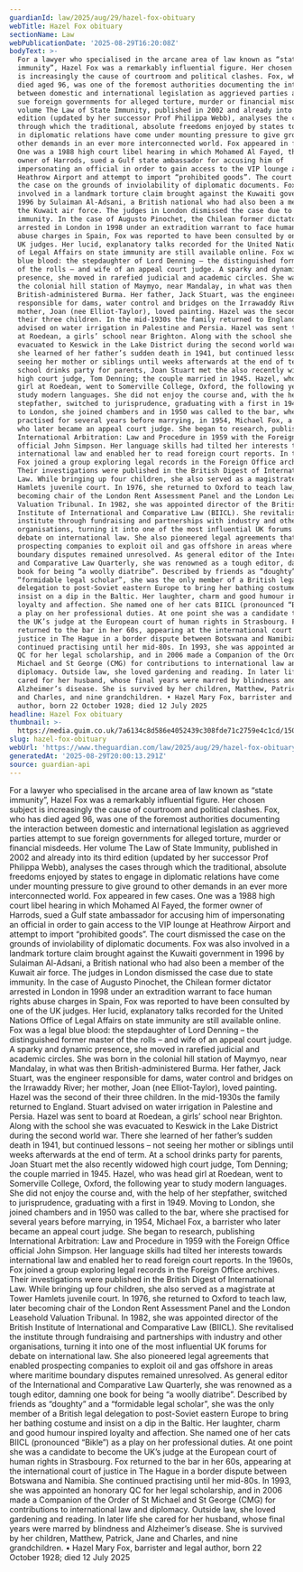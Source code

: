 ```yaml
---
guardianId: law/2025/aug/29/hazel-fox-obituary
webTitle: Hazel Fox obituary
sectionName: Law
webPublicationDate: '2025-08-29T16:20:08Z'
bodyText: >-
  For a lawyer who specialised in the arcane area of law known as “state
  immunity”, Hazel Fox was a remarkably influential figure. Her chosen subject
  is increasingly the cause of courtroom and political clashes. Fox, who has
  died aged 96, was one of the foremost authorities documenting the interaction
  between domestic and international legislation as aggrieved parties attempt to
  sue foreign governments for alleged torture, murder or financial misdeeds. Her
  volume The Law of State Immunity, published in 2002 and already into its third
  edition (updated by her successor Prof Philippa Webb), analyses the cases
  through which the traditional, absolute freedoms enjoyed by states to engage
  in diplomatic relations have come under mounting pressure to give ground to
  other demands in an ever more interconnected world. Fox appeared in few cases.
  One was a 1988 high court libel hearing in which Mohamed Al Fayed, the former
  owner of Harrods, sued a Gulf state ambassador for accusing him of
  impersonating an official in order to gain access to the VIP lounge at
  Heathrow Airport and attempt to import “prohibited goods”. The court dismissed
  the case on the grounds of inviolability of diplomatic documents. Fox was also
  involved in a landmark torture claim brought against the Kuwaiti government in
  1996 by Sulaiman Al-Adsani, a British national who had also been a member of
  the Kuwait air force. The judges in London dismissed the case due to state
  immunity. In the case of Augusto Pinochet, the Chilean former dictator
  arrested in London in 1998 under an extradition warrant to face human rights
  abuse charges in Spain, Fox was reported to have been consulted by one of the
  UK judges. Her lucid, explanatory talks recorded for the United Nations Office
  of Legal Affairs on state immunity are still available online. Fox was a legal
  blue blood: the stepdaughter of Lord Denning – the distinguished former master
  of the rolls – and wife of an appeal court judge. A sparky and dynamic
  presence, she moved in rarefied judicial and academic circles. She was born in
  the colonial hill station of Maymyo, near Mandalay, in what was then
  British-administered Burma. Her father, Jack Stuart, was the engineer
  responsible for dams, water control and bridges on the Irrawaddy River; her
  mother, Joan (nee Elliot-Taylor), loved painting. Hazel was the second of
  their three children. In the mid-1930s the family returned to England. Stuart
  advised on water irrigation in Palestine and Persia. Hazel was sent to board
  at Roedean, a girls’ school near Brighton. Along with the school she was
  evacuated to Keswick in the Lake District during the second world war. There
  she learned of her father’s sudden death in 1941, but continued lessons – not
  seeing her mother or siblings until weeks afterwards at the end of term. At a
  school drinks party for parents, Joan Stuart met the also recently widowed
  high court judge, Tom Denning; the couple married in 1945. Hazel, who was head
  girl at Roedean, went to Somerville College, Oxford, the following year to
  study modern languages. She did not enjoy the course and, with the help of her
  stepfather, switched to jurisprudence, graduating with a first in 1949. Moving
  to London, she joined chambers and in 1950 was called to the bar, where she
  practised for several years before marrying, in 1954, Michael Fox, a barrister
  who later became an appeal court judge. She began to research, publishing
  International Arbitration: Law and Procedure in 1959 with the Foreign Office
  official John Simpson. Her language skills had tilted her interests towards
  international law and enabled her to read foreign court reports. In the 1960s,
  Fox joined a group exploring legal records in the Foreign Office archives.
  Their investigations were published in the British Digest of International
  Law. While bringing up four children, she also served as a magistrate at Tower
  Hamlets juvenile court. In 1976, she returned to Oxford to teach law, later
  becoming chair of the London Rent Assessment Panel and the London Leasehold
  Valuation Tribunal. In 1982, she was appointed director of the British
  Institute of International and Comparative Law (BIICL). She revitalised the
  institute through fundraising and partnerships with industry and other
  organisations, turning it into one of the most influential UK forums for
  debate on international law. She also pioneered legal agreements that enabled
  prospecting companies to exploit oil and gas offshore in areas where maritime
  boundary disputes remained unresolved. As general editor of the International
  and Comparative Law Quarterly, she was renowned as a tough editor, damning one
  book for being “a woolly diatribe”. Described by friends as “doughty” and a
  “formidable legal scholar”, she was the only member of a British legal
  delegation to post-Soviet eastern Europe to bring her bathing costume and
  insist on a dip in the Baltic. Her laughter, charm and good humour inspired
  loyalty and affection. She named one of her cats BIICL (pronounced “Bikle”) as
  a play on her professional duties. At one point she was a candidate to become
  the UK’s judge at the European court of human rights in Strasbourg. Fox
  returned to the bar in her 60s, appearing at the international court of
  justice in The Hague in a border dispute between Botswana and Namibia. She
  continued practising until her mid-80s. In 1993, she was appointed an honorary
  QC for her legal scholarship, and in 2006 made a Companion of the Order of St
  Michael and St George (CMG) for contributions to international law and
  diplomacy. Outside law, she loved gardening and reading. In later life she
  cared for her husband, whose final years were marred by blindness and
  Alzheimer’s disease. She is survived by her children, Matthew, Patrick, Jane
  and Charles, and nine grandchildren. • Hazel Mary Fox, barrister and legal
  author, born 22 October 1928; died 12 July 2025
headline: Hazel Fox obituary
thumbnail: >-
  https://media.guim.co.uk/7a6134c8d586e4052439c308fde71c2759e4c1cd/150_807_1177_942/500.jpg
slug: hazel-fox-obituary
webUrl: 'https://www.theguardian.com/law/2025/aug/29/hazel-fox-obituary'
generatedAt: '2025-08-29T20:00:13.291Z'
source: guardian-api
---
```

For a lawyer who specialised in the arcane area of law known as “state immunity”, Hazel Fox was a remarkably influential figure. Her chosen subject is increasingly the cause of courtroom and political clashes. Fox, who has died aged 96, was one of the foremost authorities documenting the interaction between domestic and international legislation as aggrieved parties attempt to sue foreign governments for alleged torture, murder or financial misdeeds. Her volume The Law of State Immunity, published in 2002 and already into its third edition (updated by her successor Prof Philippa Webb), analyses the cases through which the traditional, absolute freedoms enjoyed by states to engage in diplomatic relations have come under mounting pressure to give ground to other demands in an ever more interconnected world. Fox appeared in few cases. One was a 1988 high court libel hearing in which Mohamed Al Fayed, the former owner of Harrods, sued a Gulf state ambassador for accusing him of impersonating an official in order to gain access to the VIP lounge at Heathrow Airport and attempt to import “prohibited goods”. The court dismissed the case on the grounds of inviolability of diplomatic documents. Fox was also involved in a landmark torture claim brought against the Kuwaiti government in 1996 by Sulaiman Al-Adsani, a British national who had also been a member of the Kuwait air force. The judges in London dismissed the case due to state immunity. In the case of Augusto Pinochet, the Chilean former dictator arrested in London in 1998 under an extradition warrant to face human rights abuse charges in Spain, Fox was reported to have been consulted by one of the UK judges. Her lucid, explanatory talks recorded for the United Nations Office of Legal Affairs on state immunity are still available online. Fox was a legal blue blood: the stepdaughter of Lord Denning – the distinguished former master of the rolls – and wife of an appeal court judge. A sparky and dynamic presence, she moved in rarefied judicial and academic circles. She was born in the colonial hill station of Maymyo, near Mandalay, in what was then British-administered Burma. Her father, Jack Stuart, was the engineer responsible for dams, water control and bridges on the Irrawaddy River; her mother, Joan (nee Elliot-Taylor), loved painting. Hazel was the second of their three children. In the mid-1930s the family returned to England. Stuart advised on water irrigation in Palestine and Persia. Hazel was sent to board at Roedean, a girls’ school near Brighton. Along with the school she was evacuated to Keswick in the Lake District during the second world war. There she learned of her father’s sudden death in 1941, but continued lessons – not seeing her mother or siblings until weeks afterwards at the end of term. At a school drinks party for parents, Joan Stuart met the also recently widowed high court judge, Tom Denning; the couple married in 1945. Hazel, who was head girl at Roedean, went to Somerville College, Oxford, the following year to study modern languages. She did not enjoy the course and, with the help of her stepfather, switched to jurisprudence, graduating with a first in 1949. Moving to London, she joined chambers and in 1950 was called to the bar, where she practised for several years before marrying, in 1954, Michael Fox, a barrister who later became an appeal court judge. She began to research, publishing International Arbitration: Law and Procedure in 1959 with the Foreign Office official John Simpson. Her language skills had tilted her interests towards international law and enabled her to read foreign court reports. In the 1960s, Fox joined a group exploring legal records in the Foreign Office archives. Their investigations were published in the British Digest of International Law. While bringing up four children, she also served as a magistrate at Tower Hamlets juvenile court. In 1976, she returned to Oxford to teach law, later becoming chair of the London Rent Assessment Panel and the London Leasehold Valuation Tribunal. In 1982, she was appointed director of the British Institute of International and Comparative Law (BIICL). She revitalised the institute through fundraising and partnerships with industry and other organisations, turning it into one of the most influential UK forums for debate on international law. She also pioneered legal agreements that enabled prospecting companies to exploit oil and gas offshore in areas where maritime boundary disputes remained unresolved. As general editor of the International and Comparative Law Quarterly, she was renowned as a tough editor, damning one book for being “a woolly diatribe”. Described by friends as “doughty” and a “formidable legal scholar”, she was the only member of a British legal delegation to post-Soviet eastern Europe to bring her bathing costume and insist on a dip in the Baltic. Her laughter, charm and good humour inspired loyalty and affection. She named one of her cats BIICL (pronounced “Bikle”) as a play on her professional duties. At one point she was a candidate to become the UK’s judge at the European court of human rights in Strasbourg. Fox returned to the bar in her 60s, appearing at the international court of justice in The Hague in a border dispute between Botswana and Namibia. She continued practising until her mid-80s. In 1993, she was appointed an honorary QC for her legal scholarship, and in 2006 made a Companion of the Order of St Michael and St George (CMG) for contributions to international law and diplomacy. Outside law, she loved gardening and reading. In later life she cared for her husband, whose final years were marred by blindness and Alzheimer’s disease. She is survived by her children, Matthew, Patrick, Jane and Charles, and nine grandchildren. • Hazel Mary Fox, barrister and legal author, born 22 October 1928; died 12 July 2025
